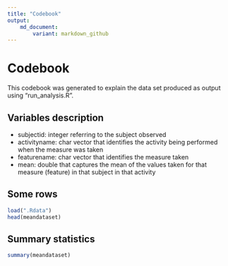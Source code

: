 ```yaml
---
title: "Codebook"
output: 
    md_document: 
        variant: markdown_github
---
```


# Codebook

This codebook was generated to explain the data set produced as output using "run_analysis.R".

## Variables description

- subjectid: integer referring to the subject observed
- activityname: char vector that identifies the activity being performed when the measure was taken
- featurename: char vector that identifies the measure taken
- mean: double that captures the mean of the values taken for that measure (feature) in that subject in that activity 

## Some rows

```r
load(".Rdata")
head(meandataset)
```

## Summary statistics

```r
summary(meandataset)
```

